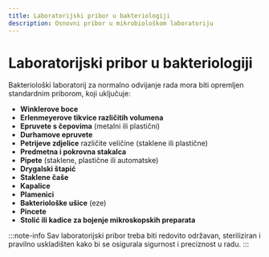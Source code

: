 ```yaml
---
title: Laboratorijski pribor u bakteriologiji
description: Osnovni pribor u mikrobiološkom laboratoriju
---
```


# Laboratorijski pribor u bakteriologiji

Bakteriološki laboratorij za normalno odvijanje rada mora biti opremljen standardnim priborom, koji uključuje:

- **Winklerove boce**
- **Erlenmeyerove tikvice različitih volumena**
- **Epruvete s čepovima** (metalni ili plastični)
- **Durhamove epruvete**
- **Petrijeve zdjelice** različite veličine (staklene ili plastične)
- **Predmetna i pokrovna stakalca**
- **Pipete** (staklene, plastične ili automatske)
- **Drygalski štapić**
- **Staklene čaše**
- **Kapalice**
- **Plamenici**
- **Bakteriološke ušice** (eze)
- **Pincete**
- **Stolić ili kadice za bojenje mikroskopskih preparata**

:::note-info
Sav laboratorijski pribor treba biti redovito održavan, steriliziran i pravilno uskladišten kako bi se osigurala sigurnost i preciznost u radu.
:::
